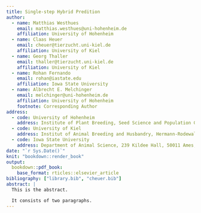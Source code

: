 ```yaml
---
title: Single-step Hybrid Predition
author:
  - name: Matthias Westhues
    email: matthias.westhues@uni-hohenheim.de
    affiliation: University of Hohenheim
  - name: Claas Heuer
    email: cheuer@tierzucht.uni-kiel.de
    affiliation: University of Kiel
  - name: Georg Thaller
    email: thaller@tierzucht.uni-kiel.de
    affiliation: University of Kiel
  - name: Rohan Fernando
    email: rohan@iastate.edu
    affiliation: Iowa State University
  - name: Albrecht E. Melchinger
    email: melchinger@uni-hohenheim.de
    affiliation: University of Hohenheim
    footnote: Corresponding Author
address:
  - code: University of Hohenheim
    address: Institute of Plant Breeding, Seed Science and Population Genetics, Fruwirthstr. 21, 70599 Stuttgart, Germany
  - code: University of Kiel
    address: Institut of Animal Breeding and Husbandry, Hermann-Rodewald-Straße 6, 24118 Kiel, Germany
  - code: Iowa State University
    address: Department of Animal Science, 239 Kildee Hall, 50011 Ames, Iowa, U.S.A.
date: "`r Sys.Date()`"
knit: "bookdown::render_book"
output:
  bookdown::pdf_book:
    base_format: rticles::elsevier_article
bibliography: ["library.bib", "cheuer.bib"]
abstract: |
  This is the abstract.

  It consists of two paragraphs.
---
```


